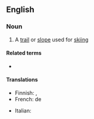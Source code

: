 ==English==

===Noun===
{{en-noun}}

# {{lb|en|skiing}} A [[trail]] or [[slope]] used for [[skiing]]

====Related terms====
* {{l|en|runout}}

====Translations====
{{trans-top|trail or slope for skiing}}
* Finnish: {{t+|fi|latu}} {{qualifier|trail}}, {{t+|fi|rinne}} {{qualifier|slope}}
* French: {{t+|fr|piste|f}} de {{t+|fr|ski}}
{{trans-mid}}
* Italian: {{t+|it|pista|f}}
{{trans-bottom}}